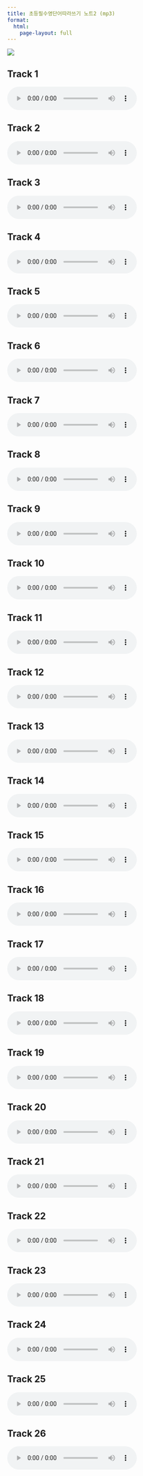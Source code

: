 ```yaml
---
title: 초등필수영단어따라쓰기 노트2 (mp3)
format:
  html:
    page-layout: full
---
```


![](./images/cover.png){fig-align="center"}

## Track 1

```{=html}
<a href="./mp3/초등필수영단어따라쓰기노트2_01.mp3" ></a>
<audio src="./mp3/초등필수영단어따라쓰기노트2_01.mp3" loop controls></audio>
```
## Track 2

```{=html}
<a href="./mp3/초등필수영단어따라쓰기노트2_02.mp3" ></a>
<audio src="./mp3/초등필수영단어따라쓰기노트2_02.mp3" loop controls></audio>
```
## Track 3

```{=html}
<a href="./mp3/초등필수영단어따라쓰기노트2_03.mp3" ></a>
<audio src="./mp3/초등필수영단어따라쓰기노트2_03.mp3" loop controls></audio>
```
## Track 4

```{=html}
<a href="./mp3/초등필수영단어따라쓰기노트2_04.mp3" ></a>
<audio src="./mp3/초등필수영단어따라쓰기노트2_04.mp3" loop controls></audio>
```
## Track 5

```{=html}
<a href="./mp3/초등필수영단어따라쓰기노트2_05.mp3" ></a>
<audio src="./mp3/초등필수영단어따라쓰기노트2_05.mp3" loop controls></audio>
```
## Track 6

```{=html}
<a href="./mp3/초등필수영단어따라쓰기노트2_06.mp3" ></a>
<audio src="./mp3/초등필수영단어따라쓰기노트2_06.mp3" loop controls></audio>
```
## Track 7

```{=html}
<a href="./mp3/초등필수영단어따라쓰기노트2_07.mp3" ></a>
<audio src="./mp3/초등필수영단어따라쓰기노트2_07.mp3" loop controls></audio>
```

## Track 8

```{=html}
<a href="./mp3/초등필수영단어따라쓰기노트2_08.mp3" ></a>
<audio src="./mp3/초등필수영단어따라쓰기노트2_08.mp3" loop controls></audio>
```

## Track 9

```{=html}
<a href="./mp3/초등필수영단어따라쓰기노트2_09.mp3" ></a>
<audio src="./mp3/초등필수영단어따라쓰기노트2_09.mp3" loop controls></audio>
```

## Track 10

```{=html}
<a href="./mp3/초등필수영단어따라쓰기노트2_10.mp3" ></a>
<audio src="./mp3/초등필수영단어따라쓰기노트2_10.mp3" loop controls></audio>
```

## Track 11

```{=html}
<a href="./mp3/초등필수영단어따라쓰기노트2_11.mp3" ></a>
<audio src="./mp3/초등필수영단어따라쓰기노트2_11.mp3" loop controls></audio>
```

## Track 12

```{=html}
<a href="./mp3/초등필수영단어따라쓰기노트2_12.mp3" ></a>
<audio src="./mp3/초등필수영단어따라쓰기노트2_12.mp3" loop controls></audio>
```

## Track 13

```{=html}
<a href="./mp3/초등필수영단어따라쓰기노트2_13.mp3" ></a>
<audio src="./mp3/초등필수영단어따라쓰기노트2_13.mp3" loop controls></audio>
```

## Track 14

```{=html}
<a href="./mp3/초등필수영단어따라쓰기노트2_14.mp3" ></a>
<audio src="./mp3/초등필수영단어따라쓰기노트2_14.mp3" loop controls></audio>
```

## Track 15

```{=html}
<a href="./mp3/초등필수영단어따라쓰기노트2_15.mp3" ></a>
<audio src="./mp3/초등필수영단어따라쓰기노트2_15.mp3" loop controls></audio>
```

## Track 16

```{=html}
<a href="./mp3/초등필수영단어따라쓰기노트2_16.mp3" ></a>
<audio src="./mp3/초등필수영단어따라쓰기노트2_16.mp3" loop controls></audio>
```

## Track 17

```{=html}
<a href="./mp3/초등필수영단어따라쓰기노트2_17.mp3" ></a>
<audio src="./mp3/초등필수영단어따라쓰기노트2_17.mp3" loop controls></audio>
```

## Track 18

```{=html}
<a href="./mp3/초등필수영단어따라쓰기노트2_18.mp3" ></a>
<audio src="./mp3/초등필수영단어따라쓰기노트2_18.mp3" loop controls></audio>
```

## Track 19

```{=html}
<a href="./mp3/초등필수영단어따라쓰기노트2_19.mp3" ></a>
<audio src="./mp3/초등필수영단어따라쓰기노트2_19.mp3" loop controls></audio>
```


## Track 20

```{=html}
<a href="./mp3/초등필수영단어따라쓰기노트2_20.mp3" ></a>
<audio src="./mp3/초등필수영단어따라쓰기노트2_20.mp3" loop controls></audio>
```


## Track 21

```{=html}
<a href="./mp3/초등필수영단어따라쓰기노트2_21.mp3" ></a>
<audio src="./mp3/초등필수영단어따라쓰기노트2_21.mp3" loop controls></audio>
```


## Track 22

```{=html}
<a href="./mp3/초등필수영단어따라쓰기노트2_22.mp3" ></a>
<audio src="./mp3/초등필수영단어따라쓰기노트2_22.mp3" loop controls></audio>
```

## Track 23

```{=html}
<a href="./mp3/초등필수영단어따라쓰기노트2_23.mp3" ></a>
<audio src="./mp3/초등필수영단어따라쓰기노트2_23.mp3" loop controls></audio>
```


## Track 24

```{=html}
<a href="./mp3/초등필수영단어따라쓰기노트2_24.mp3" ></a>
<audio src="./mp3/초등필수영단어따라쓰기노트2_24.mp3" loop controls></audio>
```

## Track 25

```{=html}
<a href="./mp3/초등필수영단어따라쓰기노트2_25.mp3" ></a>
<audio src="./mp3/초등필수영단어따라쓰기노트2_25.mp3" loop controls></audio>
```

## Track 26

```{=html}
<a href="./mp3/초등필수영단어따라쓰기노트2_26.mp3" ></a>
<audio src="./mp3/초등필수영단어따라쓰기노트2_26.mp3" loop controls></audio>
```